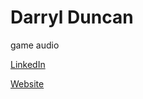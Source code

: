 # Darryl Duncan

<Skills>

game audio

</Skills>

<Personal>

[LinkedIn](https://www.linkedin.com/in/darrylduncan)

</Personal>

<Business>

[Website](http://gamebeatstudios.com)

</Business>


